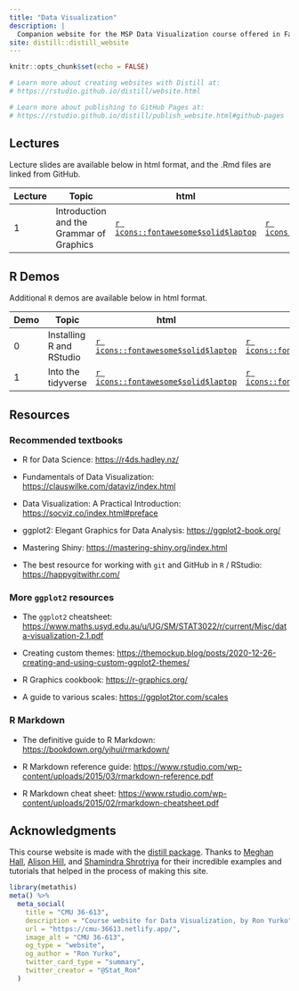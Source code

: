 ```yaml
---
title: "Data Visualization"
description: |
  Companion website for the MSP Data Visualization course offered in Fall 2023 Mini 1 and taught by Professor Ron Yurko.
site: distill::distill_website
---
```


```r
knitr::opts_chunk$set(echo = FALSE)

# Learn more about creating websites with Distill at:
# https://rstudio.github.io/distill/website.html

# Learn more about publishing to GitHub Pages at:
# https://rstudio.github.io/distill/publish_website.html#github-pages

```


## Lectures

Lecture slides are available below in html format, and the .Rmd files are linked from GitHub.

| Lecture | Topic                         | html                                                                               | Rmd                                                                                                              |
|-----------|-----------------------------------------|-----------|-----------|
| 1       | Introduction and the Grammar of Graphics | [`r icons::fontawesome$solid$laptop`](https://cmu-36613-fall23.netlify.app/slides/Lec1#1) | [`r icons::fontawesome$brands$github`](https://github.com/ryurko/DataViz-36613-Fall23/blob/main/slides/Lec1.Rmd) |


## R Demos

Additional `R` demos are available below in html format.

| Demo | Topic                         | html                                                                               | Rmd                                                                                                              |
|-----------|-----------------------------------------|-----------|-----------|
| 0       | Installing R and RStudio | [`r icons::fontawesome$solid$laptop`](https://cmu-36613-fall23.netlify.app/demos/Demo0.html) | [`r icons::fontawesome$brands$github`](https://github.com/ryurko/DataViz-36613-Fall23/blob/main/demos/Demo0.Rmd) |
| 1       | Into the tidyverse | [`r icons::fontawesome$solid$laptop`](https://cmu-36613-fall23.netlify.app/demos/Demo1.html) | [`r icons::fontawesome$brands$github`](https://github.com/ryurko/DataViz-36613-Fall23/blob/main/demos/Demo1.Rmd) |


## Resources

### Recommended textbooks

-   R for Data Science: <https://r4ds.hadley.nz/>

-   Fundamentals of Data Visualization: <https://clauswilke.com/dataviz/index.html>

-   Data Visualization: A Practical Introduction: <https://socviz.co/index.html#preface>

-   ggplot2: Elegant Graphics for Data Analysis: <https://ggplot2-book.org/>

-   Mastering Shiny: <https://mastering-shiny.org/index.html>

-   The best resource for working with `git` and GitHub in `R` / RStudio: <https://happygitwithr.com/>

### More `ggplot2` resources

-   The `ggplot2` cheatsheet: <https://www.maths.usyd.edu.au/u/UG/SM/STAT3022/r/current/Misc/data-visualization-2.1.pdf>

-   Creating custom themes: <https://themockup.blog/posts/2020-12-26-creating-and-using-custom-ggplot2-themes/>

-   R Graphics cookbook: <https://r-graphics.org/>

-   A guide to various scales: <https://ggplot2tor.com/scales>

### R Markdown

-   The definitive guide to R Markdown: <https://bookdown.org/yihui/rmarkdown/>

-   R Markdown reference guide: <https://www.rstudio.com/wp-content/uploads/2015/03/rmarkdown-reference.pdf>

-   R Markdown cheat sheet: <https://www.rstudio.com/wp-content/uploads/2015/02/rmarkdown-cheatsheet.pdf>

## Acknowledgments {.appendix}

This course website is made with the [distill package](https://rstudio.github.io/distill/). Thanks to [Meghan Hall](https://meghan.rbind.io/), [Alison Hill](https://rstudio-education.github.io/teaching-in-production/), and [Shamindra Shrotriya](https://www.shamindras.com/posts/2019-07-11-shrotriya2019distillpt1/) for their incredible examples and tutorials that helped in the process of making this site.

```r
library(metathis)
meta() %>%
  meta_social(
    title = "CMU 36-613",
    description = "Course website for Data Visualization, by Ron Yurko",
    url = "https://cmu-36613.netlify.app/",
    image_alt = "CMU 36-613",
    og_type = "website",
    og_author = "Ron Yurko",
    twitter_card_type = "summary",
    twitter_creator = "@Stat_Ron"
  )
```
